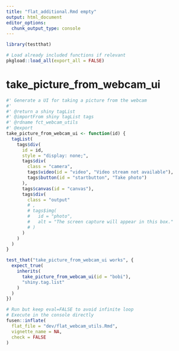 ```yaml
---
title: "flat_additional.Rmd empty"
output: html_document
editor_options: 
  chunk_output_type: console
---
```


```r
library(testthat)
```

```r
# Load already included functions if relevant
pkgload::load_all(export_all = FALSE)
```

# take_picture_from_webcam_ui
    
```r
#' Generate a UI for taking a picture from the webcam
#'
#' @return a shiny tagList
#' @importFrom shiny tagList tags
#' @rdname fct_webcam_utils
#' @export
take_picture_from_webcam_ui <- function(id) {
  tagList(
    tags$div(
      id = id,
      style = "display: none;",
      tags$div(
        class = "camera",
        tags$video(id = "video", "Video stream not available"),
        tags$button(id = "startbutton", "Take photo")
      ),
      tags$canvas(id = "canvas"),
      tags$div(
        class = "output"
        # ,
        # tags$img(
        #   id = "photo",
        #   alt = "The screen capture will appear in this box."
        # )
      )
    )
  )
}
```
  
```r
test_that("take_picture_from_webcam_ui works", {
  expect_true(
    inherits(
      take_picture_from_webcam_ui(id = "bobi"),
      "shiny.tag.list"
    )
  )
})
```
  

```r
# Run but keep eval=FALSE to avoid infinite loop
# Execute in the console directly
fusen::inflate(
  flat_file = "dev/flat_webcam_utils.Rmd",
  vignette_name = NA,
  check = FALSE
)
```

